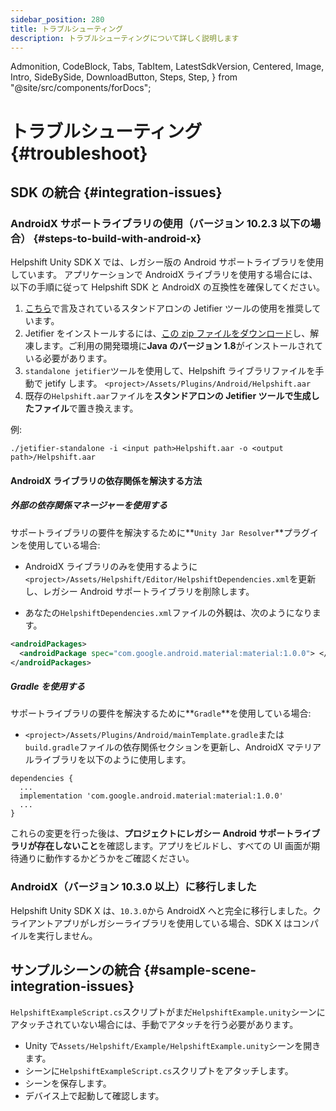 ```yaml
---
sidebar_position: 280
title: トラブルシューティング
description: トラブルシューティングについて詳しく説明します
---
```


  Admonition,
  CodeBlock,
  Tabs,
  TabItem,
  LatestSdkVersion,
  Centered,
  Image,
  Intro,
  SideBySide,
  DownloadButton,
  Steps,
  Step,
} from "@site/src/components/forDocs";

# トラブルシューティング {#troubleshoot}

## SDK の統合 {#integration-issues}

### AndroidX サポートライブラリの使用（バージョン 10.2.3 以下の場合） {#steps-to-build-with-android-x}

Helpshift Unity SDK X では、レガシー版の Android サポートライブラリを使用しています。
アプリケーションで AndroidX ライブラリを使用する場合には、以下の手順に従って Helpshift SDK と AndroidX の互換性を確保してください。

1. [こちら](https://developer.android.com/studio/command-line/jetifier)で言及されているスタンドアロンの Jetifier ツールの使用を推奨しています。
2. Jetifier をインストールするには、[この zip ファイルをダウンロード](https://dl.google.com/dl/android/studio/jetifier-zips/1.0.0-beta07/jetifier-standalone.zip)し、解凍します。ご利用の開発環境に**Java のバージョン 1.8**がインストールされている必要があります。
3. `standalone jetifier`ツールを使用して、Helpshift ライブラリファイルを手動で jetify します。
   `<project>/Assets/Plugins/Android/Helpshift.aar`
4. 既存の`Helpshift.aar`ファイルを**スタンドアロンの Jetifier ツールで生成したファイル**で置き換えます。

例:

`./jetifier-standalone -i <input path>Helpshift.aar -o <output path>/Helpshift.aar`

#### AndroidX ライブラリの依存関係を解決する方法

##### 外部の依存関係マネージャーを使用する

サポートライブラリの要件を解決するために**`Unity Jar Resolver`**プラグインを使用している場合:

- AndroidX ライブラリのみを使用するように`<project>/Assets/Helpshift/Editor/HelpshiftDependencies.xml`を更新し、レガシー Android サポートライブラリを削除します。

- あなたの`HelpshiftDependencies.xml`ファイルの外観は、次のようになります。

```xml
<androidPackages>
  <androidPackage spec="com.google.android.material:material:1.0.0"> </androidPackage>
</androidPackages>
```

##### Gradle を使用する

サポートライブラリの要件を解決するために**`Gradle`**を使用している場合:

- `<project>/Assets/Plugins/Android/mainTemplate.gradle`または`build.gradle`ファイルの依存関係セクションを更新し、AndroidX マテリアルライブラリを以下のように使用します。

```
dependencies {
  ...
  implementation 'com.google.android.material:material:1.0.0'
  ...
}
```

これらの変更を行った後は、**プロジェクトにレガシー Android サポートライブラリが存在しないこと**を確認します。アプリをビルドし、すべての UI 画面が期待通りに動作するかどうかをご確認ください。

### AndroidX（バージョン 10.3.0 以上）に移行しました

Helpshift Unity SDK X は、`10.3.0`から AndroidX へと完全に移行しました。クライアントアプリがレガシーライブラリを使用している場合、SDK X はコンパイルを実行しません。

## サンプルシーンの統合 {#sample-scene-integration-issues}

`HelpshiftExampleScript.cs`スクリプトがまだ`HelpshiftExample.unity`シーンにアタッチされていない場合には、手動でアタッチを行う必要があります。

- Unity で`Assets/Helpshift/Example/HelpshiftExample.unity`シーンを開きます。
- シーンに`HelpshiftExampleScript.cs`スクリプトをアタッチします。
- シーンを保存します。
- デバイス上で起動して確認します。
